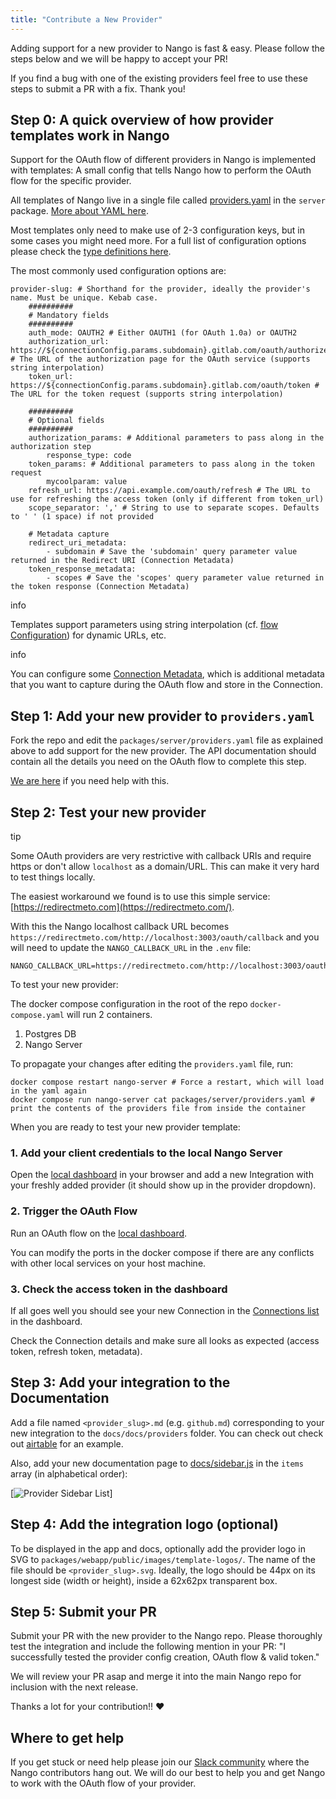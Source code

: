 ```yaml
---
title: "Contribute a New Provider"
---
```


Adding support for a new provider to Nango is fast & easy. Please follow the steps below and we will be happy to accept your PR!

If you find a bug with one of the existing providers feel free to use these steps to submit a PR with a fix. Thank you!

## Step 0: A quick overview of how provider templates work in Nango[](#step-0-a-quick-overview-of-how-provider-templates-work-in-nango "Direct link to Step 0: A quick overview of how provider templates work in Nango")

Support for the OAuth flow of different providers in Nango is implemented with templates: A small config that tells Nango how to perform the OAuth flow for the specific provider.

All templates of Nango live in a single file called [providers.yaml](https://nango.dev/oauth-providers) in the `server` package. [More about YAML here](https://yaml.org/).

Most templates only need to make use of 2-3 configuration keys, but in some cases you might need more. For a full list of configuration options please check the [type definitions here](https://github.com/NangoHQ/Nango/blob/master/packages/auth/lib/models.ts).

The most commonly used configuration options are:

```
provider-slug: # Shorthand for the provider, ideally the provider's name. Must be unique. Kebab case.
    ##########
    # Mandatory fields
    ##########
    auth_mode: OAUTH2 # Either OAUTH1 (for OAuth 1.0a) or OAUTH2
    authorization_url: https://${connectionConfig.params.subdomain}.gitlab.com/oauth/authorize # The URL of the authorization page for the OAuth service (supports string interpolation)
    token_url: https://${connectionConfig.params.subdomain}.gitlab.com/oauth/token # The URL for the token request (supports string interpolation)

    ##########
    # Optional fields
    ##########
    authorization_params: # Additional parameters to pass along in the authorization step
        response_type: code
    token_params: # Additional parameters to pass along in the token request
        mycoolparam: value
    refresh_url: https://api.example.com/oauth/refresh # The URL to use for refreshing the access token (only if different from token_url)
    scope_separator: ',' # String to use to separate scopes. Defaults to ' ' (1 space) if not provided

    # Metadata capture
    redirect_uri_metadata:
        - subdomain # Save the 'subdomain' query parameter value returned in the Redirect URI (Connection Metadata)
    token_response_metadata:
        - scopes # Save the 'scopes' query parameter value returned in the token response (Connection Metadata)

```

info

Templates support parameters using string interpolation (cf. [flow Configuration](/reference/frontend-sdk#connection-config)) for dynamic URLs, etc.

info

You can configure some [Connection Metadata](/reference/core-concepts#metadata), which is additional metadata that you want to capture during the OAuth flow and store in the Connection.

## Step 1: Add your new provider to `providers.yaml`[](#step-1-add-your-new-provider-to-providersyaml "Direct link to step-1-add-your-new-provider-to-providersyaml")

Fork the repo and edit the `packages/server/providers.yaml` file as explained above to add support for the new provider. The API documentation should contain all the details you need on the OAuth flow to complete this step.

[We are here](https://nango.dev/slack) if you need help with this.

## Step 2: Test your new provider[](#step-2-test-your-new-provider "Direct link to Step 2: Test your new provider")

tip

Some OAuth providers are very restrictive with callback URIs and require https or don't allow `localhost` as a domain/URL. This can make it very hard to test things locally.

The easiest workaround we found is to use this simple service: [https://redirectmeto.com](https://redirectmeto.com/).

With this the Nango localhost callback URL becomes `https://redirectmeto.com/http://localhost:3003/oauth/callback` and you will need to update the `NANGO_CALLBACK_URL` in the `.env` file:

```
NANGO_CALLBACK_URL=https://redirectmeto.com/http://localhost:3003/oauth/callback

```

To test your new provider:

The docker compose configuration in the root of the repo `docker-compose.yaml` will run 2 containers.

1. Postgres DB
2. Nango Server

To propagate your changes after editing the `providers.yaml` file, run:

```
docker compose restart nango-server # Force a restart, which will load in the yaml again
docker compose run nango-server cat packages/server/providers.yaml # print the contents of the providers file from inside the container

```

When you are ready to test your new provider template:

### 1\. Add your client credentials to the local Nango Server[](#1-add-your-client-credentials-to-the-local-nango-server "Direct link to 1. Add your client credentials to the local Nango Server")

Open the [local dashboard](http://localhost:3003) in your browser and add a new Integration with your freshly added provider (it should show up in the provider dropdown).

### 2\. Trigger the OAuth Flow[](#2-trigger-the-oauth-flow "Direct link to 2. Trigger the OAuth Flow")

Run an OAuth flow on the [local dashboard](http://localhost:3003/connection/create).

You can modify the ports in the docker compose if there are any conflicts with other local services on your host machine.

### 3\. Check the access token in the dashboard[](#3-check-the-access-token-in-the-dashboard "Direct link to 3. Check the access token in the dashboard")

If all goes well you should see your new Connection in the [Connections list](http://localhost:3003/connections) in the dashboard.

Check the Connection details and make sure all looks as expected (access token, refresh token, metadata).

## Step 3: Add your integration to the Documentation[](#step-3-add-your-integration-to-the-documentation "Direct link to Step 3: Add your integration to the Documentation")

Add a file named `<provider_slug>.md` (e.g. `github.md`) corresponding to your new integration to the `docs/docs/providers` folder. You can check out check out [airtable](/providers/airtable) for an example.

Also, add your new documentation page to [docs/sidebar.js](https://github.com/NangoHQ/nango/blob/master/docs/sidebars.js) in the `items` array (in alphabetical order):

\[![Provider Sidebar List](/images/provider-sidebar-aee01a07f1d29f64c6ee2aa9cad69c53.png)\]

## Step 4: Add the integration logo (optional)[](#step-4-add-the-integration-logo-optional "Direct link to Step 4: Add the integration logo (optional)")

To be displayed in the app and docs, optionally add the provider logo in SVG to `packages/webapp/public/images/template-logos/`. The name of the file should be `<provider_slug>.svg`. Ideally, the logo should be 44px on its longest side (width or height), inside a 62x62px transparent box.

## Step 5: Submit your PR[](#step-5-submit-your-pr "Direct link to Step 5: Submit your PR")

Submit your PR with the new provider to the Nango repo. Please thoroughly test the integration and include the following mention in your PR: "I successfully tested the provider config creation, OAuth flow & valid token."

We will review your PR asap and merge it into the main Nango repo for inclusion with the next release.

Thanks a lot for your contribution!! ❤️

## Where to get help[](#where-to-get-help "Direct link to Where to get help")

If you get stuck or need help please join our [Slack community](https://nango.dev/slack) where the Nango contributors hang out. We will do our best to help you and get Nango to work with the OAuth flow of your provider.
